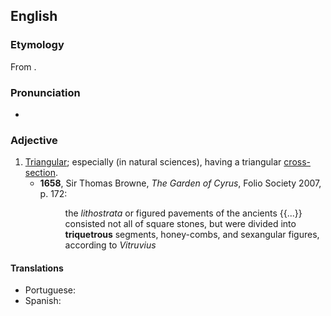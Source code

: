 ==English==

===Etymology===
From {{der|en|la|triquetrus}}.

===Pronunciation===
* {{a|UK}} {{IPA|/tɹaɪˈkwɛtɹəs/|lang=en}}

===Adjective===
{{en-adj}}

# [[triangular|Triangular]]; especially (in natural sciences), having a triangular [[cross-section]].
#* '''1658''', Sir Thomas Browne, ''The Garden of Cyrus'', Folio Society 2007, p. 172:
#*: the ''lithostrata'' or figured pavements of the ancients {{...}} consisted not all of square stones, but were divided into '''triquetrous''' segments, honey-combs, and sexangular figures, according to ''Vitruvius''

====Translations====
{{trans-top}}
* Portuguese: {{t|pt|tríquetro}}
* Spanish: {{t|es|triquetro|m}}
{{trans-mid}}
{{trans-bottom}}